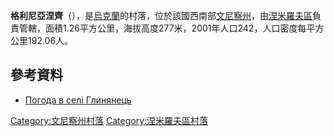 {{coord|49|3|55|N|28|45|7|E|scale:30000|display=title}}

'''格利尼亞涅齊'''（{{lang-uk|Глинянець}}），是[[烏克蘭|烏克蘭]]的村落，位於該國西南部[[文尼察州|文尼察州]]，由[[涅米羅夫區|涅米羅夫區]]負責管轄，面積1.26平方公里，海拔高度277米，2001年人口242，人口密度每平方公里192.06人。

==參考資料==
* [http://weather.in.ua/ua/vinnickaja/5221 Погода в селі Глинянець] {{Wayback|url=http://weather.in.ua/ua/vinnickaja/5221 |date=20111220075250 }}

[[Category:文尼察州村落|Category:文尼察州村落]]
[[Category:涅米羅夫區村落|Category:涅米羅夫區村落]]


{{Vinnytsia-geo-stub}}